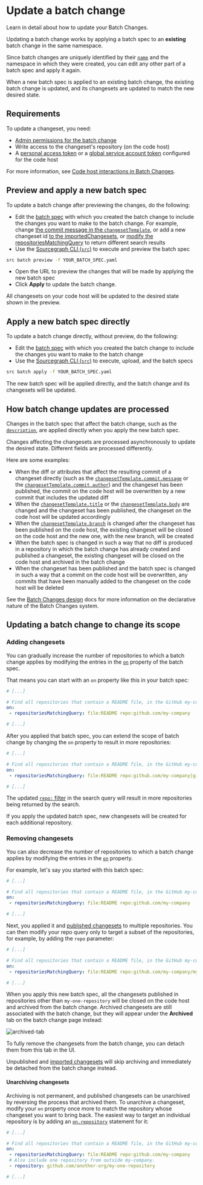 # Update a batch change

<p className="subtitle">Learn in detail about how to update your Batch Changes.</p>

Updating a batch change works by applying a batch spec to an **existing** batch change in the same namespace.

Since batch changes are uniquely identified by their [`name`](/batch-changes/batch-spec-yaml-reference#name) and the namespace in which they were created, you can edit any other part of a batch spec and apply it again.

When a new batch spec is applied to an existing batch change, the existing batch change is updated, and its changesets are updated to match the new desired state.

## Requirements

To update a changeset, you need:

- [Admin permissions for the batch change](/batch-changes/permissions-in-batch-changes#permission-levels-for-batch-changes)
- Write access to the changeset's repository (on the code host)
- A [personal access token](/batch-changes/configuring-credentials#personal-access-tokens) or a [global service account token](/batch-changes/configuring-credentials#global-service-account-tokens) configured for the code host

For more information, see [Code host interactions in Batch Changes](/batch-changes/permissions-in-batch-changes#code-host-interactions-in-batch-changes).

## Preview and apply a new batch spec

To update a batch change after previewing the changes, do the following:

- Edit the [batch spec](/batch-changes/batch-spec-yaml-reference) with which you created the batch change to include the changes you want to make to the batch change. For example, change [the commit message in the `changesetTemplate`](/batch-changes/batch-spec-yaml-reference#changesettemplatecommitmessage), or add a new changeset id [to the importedChangesets](/batch-changes/references/batch-spec-yaml-reference#importchangesets), or [modify the repositoriesMatchingQuery](/batch-changes/references/batch-spec-yaml-reference#onrepositoriesmatchingquery) to return different search results
- Use the [Sourcegraph CLI (`src`)](https://github.com/sourcegraph/src-cli) to execute and preview the batch spec

```bash
src batch preview -f YOUR_BATCH_SPEC.yaml

```

- Open the URL to preview the changes that will be made by applying the new batch spec
- Click **Apply** to update the batch change.

All changesets on your code host will be updated to the desired state shown in the preview.

## Apply a new batch spec directly

To update a batch change directly, without preview, do the following:

- Edit the [batch spec](/batch-changes/batch-spec-yaml-reference) with which you created the batch change to include the changes you want to make to the batch change
- Use the [Sourcegraph CLI (`src`)](https://github.com/sourcegraph/src-cli) to execute, upload, and the batch specs

```bash
src batch apply -f YOUR_BATCH_SPEC.yaml
```

The new batch spec will be applied directly, and the batch change and its changesets will be updated.

## How batch change updates are processed

Changes in the batch spec that affect the batch change, such as the [`description`](/batch-changes/batch-spec-yaml-reference#description), are applied directly when you apply the new batch spec.

Changes affecting the changesets are processed asynchronously to update the desired state. Different fields are processed differently.

Here are some examples:

- When the diff or attributes that affect the resulting commit of a changeset directly (such as the [`changesetTemplate.commit.message`](/batch-changes/batch-spec-yaml-reference##changesettemplatecommitmessage) or the [`changesetTemplate.commit.author`](/batch-changes/batch-spec-yaml-reference#changesettemplatecommitauthor)) and the changeset has been published, the commit on the code host will be overwritten by a new commit that includes the updated diff
- When the [`changesetTemplate.title`](/batch-changes/batch-spec-yaml-reference#changesettemplatetitle) or the [`changesetTemplate.body`](/batch-changes/batch-spec-yaml-reference#changesettemplatecommitauthor) are changed and the changeset has been published, the changeset on the code host will be updated accordingly
- When the [`changesetTemplate.branch`](/batch-changes/batch-spec-yaml-reference#changesettemplatetitle) is changed after the changeset has been published on the code host, the existing changeset will be closed on the code host and the new one, with the new branch, will be created
- When the batch spec is changed in such a way that no diff is produced in a repository in which the batch change has already created and published a changeset, the existing changeset will be closed on the code host and archived in the batch change
- When the changeset has been published and the batch spec is changed in such a way that a commit on the code host will be overwritten, any commits that have been manually added to the changeset on the code host will be deleted 

<Callout type="note">See the [Batch Changes design](/batch-changes/design) docs for more information on the declarative nature of the Batch Changes system.</Callout>

## Updating a batch change to change its scope

### Adding changesets

You can gradually increase the number of repositories to which a batch change applies by modifying the entries in the [`on`](/batch-changes/batch-spec-yaml-reference#on) property of the batch spec.

That means you can start with an `on` property like this in your batch spec:

```yaml
# [...]

# Find all repositories that contain a README file, in the GitHub my-company org.
on:
 - repositoriesMatchingQuery: file:README repo:github.com/my-company

# [...]
```

After you applied that batch spec, you can extend the scope of batch change by changing the `on` property to result in more repositories:

```yaml
# [...]

# Find all repositories that contain a README file, in the GitHub my-company and my-company-ci org.
on:
 - repositoriesMatchingQuery: file:README repo:github.com/my-company|github.com/my-company-ci

# [...]
```

The updated [`repo:` filter](/code-search/queries#filters-all-searches) in the search query will result in more repositories being returned by the search.

If you apply the updated batch spec, new changesets will be created for each additional repository.

### Removing changesets

You can also decrease the number of repositories to which a batch change applies by modifying the entries in the [`on`](/batch-changes/batch-spec-yaml-reference#on) property.

For example, let's say you started with this batch spec:

```yaml
# [...]

# Find all repositories that contain a README file, in the GitHub my-company org.
on:
 - repositoriesMatchingQuery: file:README repo:github.com/my-company

# [...]
```

Next, you applied it and [published changesets](/batch-changes/publishing-changesets) to multiple repositories. You can then modify your repo query only to target a subset of the repositories, for example, by adding the `repo` parameter:

```yaml
# [...]

# Find all repositories that contain a README file, in the GitHub my-company org.
on:
 - repositoriesMatchingQuery: file:README repo:github.com/my-company/my-one-repository

# [...]
```

When you apply this new batch spec, all the changesets published in repositories other than `my-one-repository` will be closed on the code host and archived from the batch change. Archived changesets are still associated with the batch change, but they will appear under the **Archived** tab on the batch change page instead:

![archived-tab](https://sourcegraphstatic.com/docs/images/batch_changes/archived-tab.png)

To fully remove the changesets from the batch change, you can detach them from this tab in the UI.

<Callout type="info">Unpublished and [imported changesets](/batch-changes/tracking-existing-changesets) will skip archiving and immediately be detached from the batch change instead.</Callout>

#### Unarchiving changesets

Archiving is not permanent, and published changesets can be unarchived by reversing the process that archived them. To unarchive a changeset, modify your `on` property once more to match the repository whose changeset you want to bring back. The easiest way to target an individual repository is by adding an [`on.repository`](/batch-changes/batch-spec-yaml-reference#onrepository) statement for it:

```yaml
# [...]

# Find all repositories that contain a README file, in the GitHub my-company org.
on:
 - repositoriesMatchingQuery: file:README repo:github.com/my-company
 # Also include one repository from outside my-company.
 - repository: github.com/another-org/my-one-repository

# [...]
```
